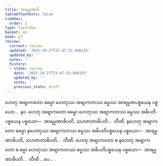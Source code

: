 ```yaml
---
title: အာရမ္မဏာဒိ
tableOfContents: false
sidebar:
  order: 1
type: tipitaka
basket: ab
book: p3
review:
  current: review
  updated: '2025-10-27T21:47:53.046155'
  updated_by: ''
  notes: ''
  history:
  - state: review
    date: '2025-10-27T21:47:53.046155'
    updated_by: ''
    notes: ''
    previous_state: draft
---
```



<ReviewStatus review={frontmatter.review} showDetails={true} />

<HypothesisAnnotation frontmatter={frontmatter} />

<DynamicBreadcrumb />

<Division number="55" book="p3" e="ch" v="39" p="206">

<Paragraph number="92" book="p3">
ဟေတု အဗျာကတော ဓမ္မော ဟေတုဿ အဗျာကတဿ ဓမ္မဿ အာရမ္မဏပစ္စယေန ပစ္စယော…  နဝ.
</Paragraph>

</Division>
<Division number="56" book="p3" e="ch" v="39" p="206">

<Paragraph number="93" book="p3">
ဟေတု အဗျာကတော ဓမ္မော ဟေတုဿ အဗျာကတဿ ဓမ္မဿ အဓိပတိပစ္စယေန ပစ္စယော—  အာရမ္မဏာဓိပတိ, သဟဇာတာဓိပတိ…  တီဏိ.
</Paragraph>

<Paragraph number="94" book="p3">
နဟေတု အဗျာကတော ဓမ္မော နဟေတုဿ အဗျာကတဿ ဓမ္မဿ အဓိပတိပစ္စယေန ပစ္စယော—  အာရမ္မဏာဓိပတိ, သဟဇာတာဓိပတိ…  တီဏိ.
</Paragraph>

<Paragraph number="95" book="p3">
ဟေတု အဗျာကတော စ နဟေတု အဗျာကတော စ ဓမ္မာ ဟေတုဿ အဗျာကတဿ ဓမ္မဿ အဓိပတိပစ္စယေန ပစ္စယော—  အာရမ္မဏာဓိပတိ…  တီဏိ …ပေ… .
</Paragraph>
</Division>